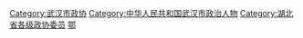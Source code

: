 [[Category:武汉市政协|Category:武汉市政协]]
[[Category:中华人民共和国武汉市政治人物|Category:中华人民共和国武汉市政治人物]]
[[Category:湖北省各级政协委员|Category:湖北省各级政协委员]]
[[Category:设区的市政协委员|鄂]]